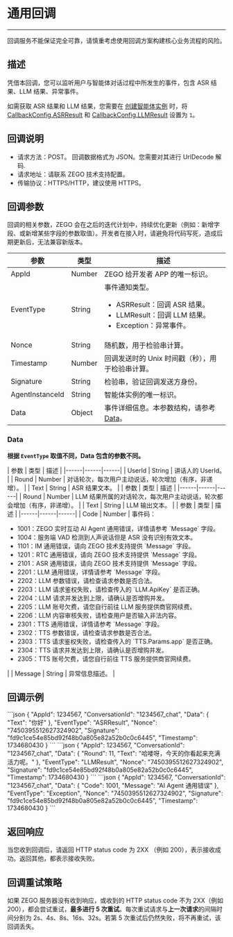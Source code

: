 
# 通用回调

- - -

<Warning title="注意">回调服务不能保证完全可靠，请慎重考虑使用回调方案构建核心业务流程的风险。</Warning>

## 描述

凭借本回调，您可以监听用户与智能体对话过程中所发生的事件，包含 ASR 结果、LLM 结果、异常事件。

<Note title="说明">

如需获取 ASR 结果和 LLM 结果，您需要在 [创建智能体实例](./../Agent%20Instance%20Management/CreateAgentInstance.mdx) 时，将 [CallbackConfig.ASRResult](./../Agent%20Instance%20Management/CreateAgentInstance.mdx#callbackconfig) 和 [CallbackConfig.LLMResult](./../Agent%20Instance%20Management/CreateAgentInstance.mdx#callbackconfig) 设置为 `1`。
</Note>
## 回调说明

- 请求方法：POST。
    <Note title="说明">回调数据格式为 JSON。您需要对其进行 UrlDecode 解码.</Note>
- 请求地址：请联系 ZEGO 技术支持配置。
- 传输协议：HTTPS/HTTP，建议使用 HTTPS。

## 回调参数

<Note title="说明">回调的相关参数，ZEGO 会在之后的迭代计划中，持续优化更新（例如：新增字段、或新增某些字段的参数取值）。开发者在接入时，请避免将代码写死，造成后期更新后，无法兼容新版本。</Note>

| 参数 | 类型 | 描述 |
|------|------|------|
| AppId | Number | ZEGO 给开发者 APP 的唯一标识。 |
| EventType | String | 事件通知类型。<ul><li>ASRResult：回调 ASR 结果。</li><li>LLMResult：回调 LLM 结果。</li><li>Exception：异常事件。</li></ul> |
| Nonce | String | 随机数，用于检验串计算。 |
| Timestamp | Number | 回调发送时的 Unix 时间戳（秒），用于检验串计算。 |
| Signature | String | 检验串，验证回调发送方身份。 |
| AgentInstanceId  | String | 智能体实例的唯一标识。 |
| Data | Object | 事件详细信息。本参数结构，请参考 [Data](#data)。 |

### Data

**根据 `EventType` 取值不同，Data 包含的参数不同。**

<Tabs>
<Tab title="ASRResult">
| 参数 | 类型 | 描述 |
|------|------|------|
| UserId | String | 讲话人的 UserId。 |
| Round | Number | 对话轮次，每次用户主动说话，轮次增加（有序，非递增）。 |
| Text | String | ASR 结果文本。 |

</Tab>
<Tab title="LLMResult">
| 参数 | 类型 | 描述 |
|------|------|------|
| Round | Number | LLM 结果所属的对话轮次，每次用户主动说话，轮次都会增加（有序，非递增）。 |
| Text | String | LLM 输出文本。 |
</Tab>
<Tab title="Exception">
| 参数 | 类型 | 描述 |
|------|------|------|
| Code | Number | 事件码：<ul><li>1001：ZEGO 实时互动 AI Agent 通用错误，详情请参考 `Message` 字段。</li><li>1004：服务端 VAD 检测到人声说话但是 ASR 没有识别有效文本。</li><li>1101：IM 通用错误，请向 ZEGO 技术支持提供 `Message` 字段。</li><li>1201：RTC 通用错误，请向 ZEGO 技术支持提供 `Message` 字段。</li><li>2101：ASR 通用错误，请向 ZEGO 技术支持提供 `Message` 字段。</li><li>2201：LLM 通用错误，详情请参考 `Message` 字段。</li><li>2202：LLM 参数错误，请检查请求参数是否合法。</li><li>2203：LLM 请求鉴权失败，请检查传入的 `LLM.ApiKey` 是否正确。</li><li>2204：LLM 请求并发达到上限，请确认是否增购并发。</li><li>2205：LLM 账号欠费，请您自行前往 LLM 服务提供商官网续费。</li><li>2206：LLM 内容审核失败，请检查用户是否输入非法内容。</li><li>2301：TTS 通用错误，详情请参考 `Message` 字段。</li><li>2302：TTS 参数错误，请检查请求参数是否合法。</li><li>2303：TTS 请求鉴权失败，请检查传入的 `TTS.Params.app` 是否正确。</li><li>2304：TTS 请求并发达到上限，请确认是否增购并发。</li><li>2305：TTS 账号欠费，请您自行前往 TTS 服务提供商官网续费。</li></ul> |
| Message | String | 异常信息描述。 |
</Tab>
</Tabs>

## 回调示例

<Tabs>
<Tab title="EventType 为 ASRResult">
```json
{
    "AppId": 1234567,
    "ConversationId": "1234567_chat",
    "Data": {
        "Text": "你好"
    },
    "EventType": "ASRResult",
    "Nonce": "7450395512627324902",
    "Signature": "fd9c1ce54e85bd92f48b0a805e82a52b0c0c6445",
    "Timestamp": 1734680430
}
```
</Tab>
<Tab title="EventType 为 LLMResult">
```json
{
    "AppId": 1234567,
    "ConversationId": "1234567_chat",
    "Data": {
        "Round": 11,
        "Text": "哈喽呀，今天的你看起来充满活力呢。"
    },
    "EventType": "LLMResult",
    "Nonce": "7450395512627324902",
    "Signature": "fd9c1ce54e85bd92f48b0a805e82a52b0c0c6445",
    "Timestamp": 1734680430
}
```
</Tab>
<Tab title="EventType 为 Exception">
```json
{
    "AppId": 1234567,
    "ConversationId": "1234567_chat",
    "Data": {
        "Code": 1001,
        "Message": "AI Agent 通用错误"
    },
    "EventType": "Exception",
    "Nonce": "7450395512627324902",
    "Signature": "fd9c1ce54e85bd92f48b0a805e82a52b0c0c6445",
    "Timestamp": 1734680430
}
```
</Tab>
</Tabs>

## 返回响应

当您收到回调后，请返回 HTTP status code 为 2XX （例如 200），表示接收成功。返回其他，都表示接收失败。

## 回调重试策略

如果 ZEGO 服务器没有收到响应，或收到的 HTTP status code 不为 2XX（例如 200），都会尝试重试，**最多进行 5 次重试**。每次重试请求与**上一次请求**的间隔时间分别为 2s、4s、8s、16s、32s。若第 5 次重试后仍然失败，将不再重试，该回调丢失。
